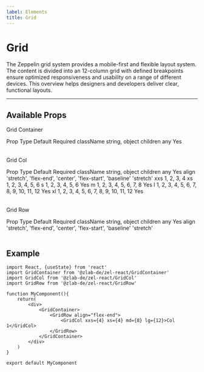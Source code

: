 ```yaml
---
label: Elements
title: Grid
---
```



# Grid

The Zeppelin grid system provides a mobile-first and flexible layout system. The content is divided into an 12-column grid with defined breakpoints ensure optimized responsiveness and usability on a range of different devices. This overview helps designers and developers deliver clear, functional layouts.

---

## Available Props

Grid Container

<Table title="Grid Container Props" style={{ marginBottom: 60 }}>
  <TableHeader>
    <TableCell>Prop</TableCell>
    <TableCell>Type</TableCell>
    <TableCell>Default</TableCell>
    <TableCell>Required</TableCell>
  </TableHeader>
  <TableBody>
    <TableRow color="white">
      <TableCell scope="row" component="th">
        className
      </TableCell>
      <TableCell>string, object</TableCell>
      <TableCell />
      <TableCell />
    </TableRow>
    <TableRow color="gray">
      <TableCell scope="row" component="th">
        children
      </TableCell>
      <TableCell>any</TableCell>
      <TableCell />
      <TableCell>Yes</TableCell>
    </TableRow>
  </TableBody>
</Table>

Grid Col

<Table title="Grid Col Props" style={{ marginBottom: 60 }}>
  <TableHeader>
    <TableCell>Prop</TableCell>
    <TableCell>Type</TableCell>
    <TableCell>Default</TableCell>
    <TableCell>Required</TableCell>
  </TableHeader>
  <TableBody>
    <TableRow color="white">
      <TableCell scope="row" component="th">
        className
      </TableCell>
      <TableCell>string, object</TableCell>
      <TableCell />
      <TableCell />
    </TableRow>
    <TableRow color="gray">
      <TableCell scope="row" component="th">
        children
      </TableCell>
      <TableCell>any</TableCell>
      <TableCell />
      <TableCell>Yes</TableCell>
    </TableRow>
    <TableRow color="white">
      <TableCell scope="row" component="th">
        align
      </TableCell>
      <TableCell>
        'stretch', 'flex-end', 'center', 'flex-start', 'baseline'
      </TableCell>
      <TableCell>'stretch'</TableCell>
      <TableCell />
    </TableRow>
    <TableRow color="gray">
      <TableCell scope="row" component="th">
        xxs
      </TableCell>
      <TableCell>1, 2, 3, 4</TableCell>
      <TableCell />
      <TableCell />
    </TableRow>
    <TableRow color="white">
      <TableCell scope="row" component="th">
        xs
      </TableCell>
      <TableCell>1, 2, 3, 4, 5, 6</TableCell>
      <TableCell />
      <TableCell />
    </TableRow>
    <TableRow color="gray">
      <TableCell scope="row" component="th">
        s
      </TableCell>
      <TableCell>1, 2, 3, 4, 5, 6</TableCell>
      <TableCell />
      <TableCell>Yes</TableCell>
    </TableRow>
    <TableRow color="white">
      <TableCell scope="row" component="th">
        m
      </TableCell>
      <TableCell>1, 2, 3, 4, 5, 6, 7, 8</TableCell>
      <TableCell />
      <TableCell>Yes</TableCell>
    </TableRow>
    <TableRow color="gray">
      <TableCell scope="row" component="th">
        l
      </TableCell>
      <TableCell>1, 2, 3, 4, 5, 6, 7, 8, 9, 10, 11, 12</TableCell>
      <TableCell />
      <TableCell>Yes</TableCell>
    </TableRow>
    <TableRow color="white">
      <TableCell scope="row" component="th">
        xl
      </TableCell>
      <TableCell>1, 2, 3, 4, 5, 6, 7, 8, 9, 10, 11, 12</TableCell>
      <TableCell />
      <TableCell>Yes</TableCell>
    </TableRow>
  </TableBody>
</Table>

Grid Row

<Table title="Grid Row Props" style={{ marginBottom: 60 }}>
  <TableHeader>
    <TableCell>Prop</TableCell>
    <TableCell>Type</TableCell>
    <TableCell>Default</TableCell>
    <TableCell>Required</TableCell>
  </TableHeader>
  <TableBody>
    <TableRow color="white">
      <TableCell scope="row" component="th">
        className
      </TableCell>
      <TableCell>string, object</TableCell>
      <TableCell />
      <TableCell />
    </TableRow>
    <TableRow color="gray">
      <TableCell scope="row" component="th">
        children
      </TableCell>
      <TableCell>any</TableCell>
      <TableCell />
      <TableCell>Yes</TableCell>
    </TableRow>
    <TableRow color="white">
      <TableCell scope="row" component="th">
        align
      </TableCell>
      <TableCell>
        'stretch', 'flex-end', 'center', 'flex-start', 'baseline'
      </TableCell>
      <TableCell>'stretch'</TableCell>
      <TableCell />
    </TableRow>
  </TableBody>
</Table>

## Example

<div style={{ marginBottom: 30 }}>
  <GridExample />
</div>

```
import React, {useState} from 'react'
import GridContainer from '@zlab-de/zel-react/GridContainer'
import GridCol from '@zlab-de/zel-react/GridCol'
import GridRow from '@zlab-de/zel-react/GridRow'

function MyComponent(){
    return(
        <div>
            <GridContainer>
                <GridRow align="flex-end">
                    <GridCol xxs={4} xs={4} md={8} lg={12}>Col 1</GridCol>
                </GridRow>
            </GridContainer>
        </div>
    )
}

export default MyComponent
```
